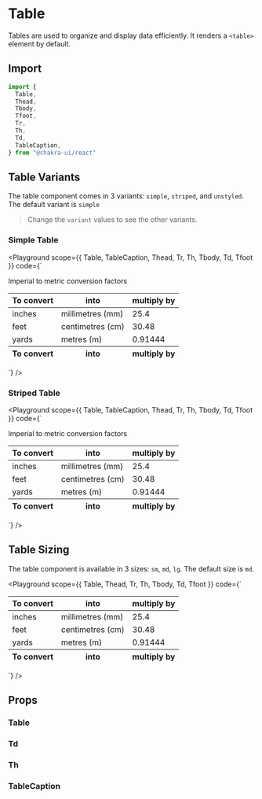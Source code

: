 

#  Table

Tables are used to organize and display data efficiently. It renders a `<table>`
element by default.





## Import

```js
import {
  Table,
  Thead,
  Tbody,
  Tfoot,
  Tr,
  Th,
  Td,
  TableCaption,
} from "@chakra-ui/react"
```

## Table Variants

The table component comes in 3 variants: `simple`, `striped`, and `unstyled`.
The default variant is `simple`

> Change the `variant` values to see the other variants.

### Simple Table

<Playground
scope={{ Table, TableCaption, Thead, Tr, Th, Tbody, Td, Tfoot }}
code={`
<Table variant="simple">
  <TableCaption>Imperial to metric conversion factors</TableCaption>
  <Thead>
    <Tr>
      <Th>To convert</Th>
      <Th>into</Th>
      <Th isNumeric>multiply by</Th>
    </Tr>
  </Thead>
  <Tbody>
    <Tr>
      <Td>inches</Td>
      <Td>millimetres (mm)</Td>
      <Td isNumeric>25.4</Td>
    </Tr>
    <Tr>
      <Td>feet</Td>
      <Td>centimetres (cm)</Td>
      <Td isNumeric>30.48</Td>
    </Tr>
    <Tr>
      <Td>yards</Td>
      <Td>metres (m)</Td>
      <Td isNumeric>0.91444</Td>
    </Tr>
  </Tbody>
  <Tfoot>
    <Tr>
      <Th>To convert</Th>
      <Th>into</Th>
      <Th isNumeric>multiply by</Th>
    </Tr>
  </Tfoot>
</Table>
`}
/>

### Striped Table

<Playground
scope={{ Table, TableCaption, Thead, Tr, Th, Tbody, Td, Tfoot }}
code={`
<Table variant="striped" colorScheme="teal">
  <TableCaption>Imperial to metric conversion factors</TableCaption>
  <Thead>
    <Tr>
      <Th>To convert</Th>
      <Th>into</Th>
      <Th isNumeric>multiply by</Th>
    </Tr>
  </Thead>
  <Tbody>
    <Tr>
      <Td>inches</Td>
      <Td>millimetres (mm)</Td>
      <Td isNumeric>25.4</Td>
    </Tr>
    <Tr>
      <Td>feet</Td>
      <Td>centimetres (cm)</Td>
      <Td isNumeric>30.48</Td>
    </Tr>
    <Tr>
      <Td>yards</Td>
      <Td>metres (m)</Td>
      <Td isNumeric>0.91444</Td>
    </Tr>
  </Tbody>
  <Tfoot>
    <Tr>
      <Th>To convert</Th>
      <Th>into</Th>
      <Th isNumeric>multiply by</Th>
    </Tr>
  </Tfoot>
</Table>
`}
/>

## Table Sizing

The table component is available in 3 sizes: `sm`, `md`, `lg`. The default size
is `md`.

<Playground
scope={{ Table, Thead, Tr, Th, Tbody, Td, Tfoot }}
code={`
<Table size="sm">
  <Thead>
    <Tr>
      <Th>To convert</Th>
      <Th>into</Th>
      <Th isNumeric>multiply by</Th>
    </Tr>
  </Thead>
  <Tbody>
    <Tr>
      <Td>inches</Td>
      <Td>millimetres (mm)</Td>
      <Td isNumeric>25.4</Td>
    </Tr>
    <Tr>
      <Td>feet</Td>
      <Td>centimetres (cm)</Td>
      <Td isNumeric>30.48</Td>
    </Tr>
    <Tr>
      <Td>yards</Td>
      <Td>metres (m)</Td>
      <Td isNumeric>0.91444</Td>
    </Tr>
  </Tbody>
  <Tfoot>
    <Tr>
      <Th>To convert</Th>
      <Th>into</Th>
      <Th isNumeric>multiply by</Th>
    </Tr>
  </Tfoot>
</Table>
`}
/>

## Props

### Table

<PropsTable of="Table" />

### Td

<PropsTable of="Td" />

### Th

<PropsTable of="Th" />

### TableCaption

<PropsTable of="TableCaption" />